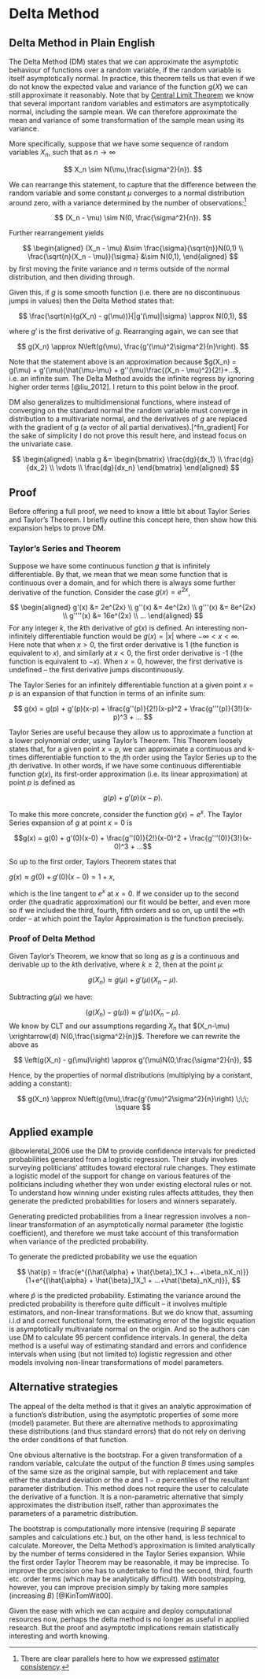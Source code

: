 # Delta Method {#dm}

## Delta Method in Plain English 

The Delta Method (DM) states that we can approximate the asymptotic behaviour of functions over a random variable, if the random variable is itself asymptotically normal. In practice, this theorem tells us that even if we do not know the expected value and variance of the function $g(X)$ we can still approximate it reasonably. Note that by [Central Limit Theorem](#clt) we know that several important random variables and estimators are asymptotically normal, including the sample mean. We can therefore approximate the mean and variance of some transformation of the sample mean using its variance.

More specifically, suppose that we have some sequence of random variables $X_n$, such that as $n\to\infty$

$$
X_n \sim N(\mu,\frac{\sigma^2}{n}).
$$

We can rearrange this statement, to capture that the difference between the random variable and some constant $\mu$ converges to a normal distribution around zero, with a variance determined by the number of observations:[^fn_parallel]

[^fn_parallel]:
   There are clear parallels here to how we expressed [estimator consistency]({#estimator_consistency} in the previous chapter).

$$
(X_n - \mu) \sim N(0, \frac{\sigma^2}{n}).
$$


Further rearrangement yields

$$
\begin{aligned}
(X_n - \mu) &\sim \frac{\sigma}{\sqrt{n}}N(0,1) \\
\frac{\sqrt{n}(X_n - \mu)}{\sigma} &\sim N(0,1),
\end{aligned}
$$
by first moving the finite variance and $n$ terms outside of the normal distribution, and then dividing through.

Given this, if $g$ is some smooth function (i.e. there are no discontinuous jumps in values) then the Delta Method states that:

$$
\frac{\sqrt{n}(g(X_n) - g(\mu))}{|g'(\mu)|\sigma} \approx N(0,1),
$$

where $g'$ is the first derivative of $g$. Rearranging again, we can see that 

$$
g(X_n) \approx N\left(g(\mu), \frac{g'(\mu)^2\sigma^2}{n}\right).
$$

Note that the statement above is an approximation because $g(X_n) = g(\mu) + g'(\mu)(\hat{\mu-\mu} + g''(\mu)\frac{(X_n - \mu)^2}{2!}+...$, i.e. an infinite sum. The Delta Method avoids the infinite regress by ignoring higher order terms [@liu_2012]. I return to this point below in the proof.

DM also generalizes to multidimensional functions, where instead of converging on the standard normal the random variable must converge in distribution to a multivariate normal, and the derivatives of $g$ are replaced with the gradient of g (a vector of all partial derivatives).[^fn_gradient] For the sake of simplicity I do not prove this result here, and instead focus on the univariate case.

[fn_gradient]:
   The gradient of some multivariate function $g(x_1,x_2,...,x_n)$ is denoted
   
   $$ 
   \begin{aligned}
    \nabla g &= \begin{bmatrix}
           \frac{dg}{dx_1} \\
           \frac{dg}{dx_2} \\
           \vdots \\
           \frac{dg}{dx_n}
         \end{bmatrix}
  \end{aligned}
   $$ 
   
   
## Proof {#proof_dm}

Before offering a full proof, we need to know a little bit about Taylor Series and Taylor's Theorem. I briefly outline this concept here, then show how this expansion helps to prove DM.

### Taylor's Series and Theorem

Suppose we have some continuous function $g$ that is infinitely differentiable. By that, we mean that we mean some function that is continuous over a domain, and for which there is always some further derivative of the function. Consider the case $g(x) = e^{2x}$,

$$
\begin{aligned}
g'(x) &= 2e^{2x} \\
g''(x) &= 4e^{2x} \\
g'''(x) &= 8e^{2x} \\
g''''(x) &= 16e^{2x} \\
...
\end{aligned}
$$
For any integer $k$, the $k$th derivative of $g(x)$ is defined. An interesting non-infinitely differentiable function would be $g(x) = |x|$ where $-\infty < x < \infty$. Here note that when $x > 0$, the first order derivative is 1 (the function is equivalent to $x$), and similarly at $x <0$, the first order derivative is -1 (the function is equivalent to $-x$). When $x = 0$, however, the first derivative is undefined -- the first derivative jumps discontinuously. 

The Taylor Series for an infinitely differentiable function at a given point $x=p$ is an expansion of that function in terms of an infinite sum:

$$
g(x) = g(p) + g'(p)(x-p) + \frac{g''(p)}{2!}(x-p)^2 + \frac{g'''(p)}{3!}(x-p)^3 + ...
$$

Taylor Series are useful because they allow us to approximate a function at a lower polynomial order, using Taylor's Theorem. This Theorem loosely states that, for a given point $x=p$, we can approximate a continuous and k-times differentiable function to the $j$th order using the Taylor Series up to the $j$th derivative. In other words, if we have some continuous differentiable function $g(x)$, its first-order approximation (i.e. its linear approximation) at point $p$ is defined as

$$g(p) + g'(p)(x-p).$$

To make this more concrete, consider the function $g(x) = e^x$. The Taylor Series expansion of $g$ at point $x=0$ is

$$g(x) = g(0) + g'(0)(x-0) +  \frac{g''(0)}{2!}(x-0)^2 + \frac{g'''(0)}{3!}(x-0)^3 + ...$$

So up to the first order, Taylors Theorem states that 

$g(x) \approx g(0)+g'(0)(x-0) = 1 + x,$

which is the line tangent to $e^x$ at $x=0$. If we consider up to the second order (the quadratic approximation) our fit would be better, and even more so if we included the third, fourth, fifth orders and so on, up until the $\infty$th order -- at which point the Taylor Approximation is the function precisely.

### Proof of Delta Method

Given Taylor's Theorem, we know that so long as $g$ is a continuous and derivable up to the $k$th derivative, where $k \geq 2$, then at the point $\mu$:

$$ g(X_n) \approx g(\mu) + g'(\mu)(X_n-\mu). $$

Subtracting $g(\mu)$ we have:

$$
\left(g(X_n) - g(\mu)\right) \approx g'(\mu)(X_n-\mu).
$$
We know by CLT and our assumptions regarding $X_n$ that $(X_n-\mu) \xrightarrow{d} N(0,\frac{\sigma^2}{n})$. Therefore we can rewrite the above as

$$
\left(g(X_n) - g(\mu)\right) \approx g'(\mu)N(0,\frac{\sigma^2}{n}),
$$

Hence, by the properties of normal distributions (multiplying by a constant, adding a constant):

$$
g(X_n) \approx N\left(g(\mu),\frac{g'(\mu)^2\sigma^2}{n}\right) \;\;\; \square
$$

## Applied example

@bowleretal_2006 use the DM to provide confidence intervals for predicted probabilities generated from a logistic regression. Their study involves surveying politicians' attitudes toward electoral rule changes. They estimate a logistic model of the support for change on various features of the politicians including whether they won under existing electoral rules or not. To understand how winning under existing rules affects attitudes, they then generate the predicted probabilities for losers and winners separately.

Generating predicted probabilities from a linear regression involves a non-linear transformation of an asymptotically normal parameter (the logistic coefficient), and therefore we must take account of this transformation when variance of the predicted probability. 

To generate the predicted probability we use the equation

$$
\hat{p} = \frac{e^{(\hat{\alpha} + \hat{\beta}_1X_1 +...+\beta_nX_n)}}{1+e^{(\hat{\alpha} + \hat{\beta}_1X_1 + ...+\hat{\beta}_nX_n)}},
$$

where $\hat{p}$ is the predicted probability. Estimating the variance around the predicted probability is therefore quite difficult -- it involves multiple estimators, and non-linear transformations. But we do know that, assuming i.i.d and correct functional form, the estimating error of the logistic equation is asymptotically multivariate normal on the origin. And so the authors can use DM to calculate 95 percent confidence intervals. In general, the delta method is a useful way of estimating standard and errors and confidence intervals when using (but not limited to) logistic regression and other models involving non-linear transformations of model parameters.

## Alternative strategies

The appeal of the delta method is that it gives an analytic approximation of a function's distribution, using the asymptotic properties of some more (model) parameter. But there are alternative methods to approximating these distributions (and thus standard errors) that do not rely on deriving the order conditions of that function.

One obvious alternative is the bootstrap. For a given transformation of a random variable, calculate the output of the function $B$ times using samples of the same size as the original sample, but with replacement and take either the standard deviation or the $a$ and $1-a$ percentiles of the resultant parameter distribution. This method does not require the user to calculate the derivative of a function. It is a non-parametric alternative that simply approximates the distribution itself, rather than approximates the parameters of a parametric distribution.

The bootstrap is computationally more intensive (requiring $B$ separate samples and calculations etc.) but, on the other hand, is less technical to calculate. Moreover, the Delta Method's approximation is limited analytically by the number of terms considered in the Taylor Series expansion. While the first order Taylor Theorem may be reasonable, it may be imprecise. To improve the precision one has to undertake to find the second, third, fourth etc. order terms (which may be analytically difficult). With bootstrapping, however, you can improve precision simply by taking more samples (increasing $B$) [@KinTomWit00].

Given the ease with which we can acquire and deploy computational resources now, perhaps the delta method is no longer as useful in applied research. But the proof and asymptotic implications remain statistically interesting and worth knowing.
